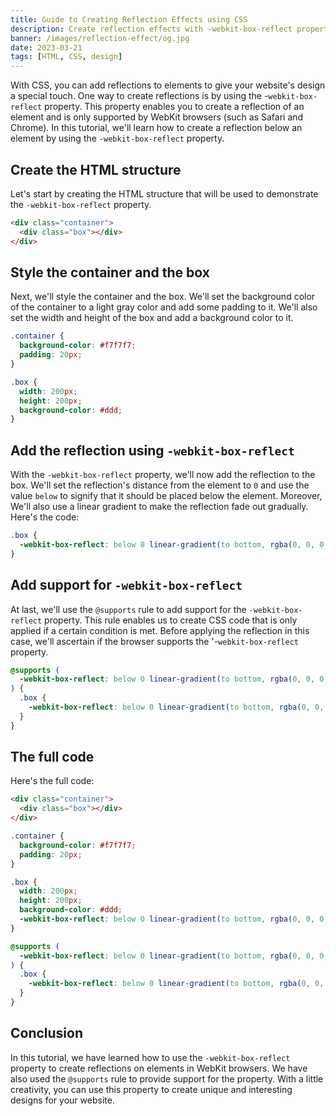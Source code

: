 ```yaml
---
title: Guide to Creating Reflection Effects using CSS
description: Create reflection effects with -webkit-box-reflect property in WebKit. This tutorial provides easy instructions and examples to enhance website's appeal.
banner: /images/reflection-effect/og.jpg
date: 2023-03-21
tags: [HTML, CSS, design]
---
```


With CSS, you can add reflections to elements to give your website's design a special touch. One way to create reflections is by using the -`webkit-box-reflect` property. This property enables you to create a reflection of an element and is only supported by WebKit browsers (such as Safari and Chrome). In this tutorial, we'll learn how to create a reflection below an element by using the `-webkit-box-reflect` property.

## Create the HTML structure

Let's start by creating the HTML structure that will be used to demonstrate the `-webkit-box-reflect` property.

```html
<div class="container">
  <div class="box"></div>
</div>
```

## Style the container and the box

Next, we'll style the container and the box. We'll set the background color of the container to a light gray color and add some padding to it. We'll also set the width and height of the box and add a background color to it.

```css
.container {
  background-color: #f7f7f7;
  padding: 20px;
}

.box {
  width: 200px;
  height: 200px;
  background-color: #ddd;
}
```

## Add the reflection using `-webkit-box-reflect`

With the `-webkit-box-reflect` property, we'll now add the reflection to the box. We'll set the reflection's distance from the element to `0` and use the value `below` to signify that it should be placed below the element. Moreover, We'll also use a linear gradient to make the reflection fade out gradually. Here's the code:

```css
.box {
  -webkit-box-reflect: below 0 linear-gradient(to bottom, rgba(0, 0, 0, 0), rgba(0, 0, 0, 0.4));
}
```

## Add support for `-webkit-box-reflect`

At last, we'll use the `@supports` rule to add support for the `-webkit-box-reflect` property. This rule enables us to create CSS code that is only applied if a certain condition is met. Before applying the reflection in this case, we'll ascertain if the browser supports the '-`webkit-box-reflect` property.

```css
@supports (
  -webkit-box-reflect: below 0 linear-gradient(to bottom, rgba(0, 0, 0, 0), rgba(0, 0, 0, 0.4))
) {
  .box {
    -webkit-box-reflect: below 0 linear-gradient(to bottom, rgba(0, 0, 0, 0), rgba(0, 0, 0, 0.4));
  }
}
```

## The full code

Here's the full code:

```html
<div class="container">
  <div class="box"></div>
</div>
```

```css
.container {
  background-color: #f7f7f7;
  padding: 20px;
}

.box {
  width: 200px;
  height: 200px;
  background-color: #ddd;
  -webkit-box-reflect: below 0 linear-gradient(to bottom, rgba(0, 0, 0, 0), rgba(0, 0, 0, 0.4));
}

@supports (
  -webkit-box-reflect: below 0 linear-gradient(to bottom, rgba(0, 0, 0, 0), rgba(0, 0, 0, 0.4))
) {
  .box {
    -webkit-box-reflect: below 0 linear-gradient(to bottom, rgba(0, 0, 0, 0), rgba(0, 0, 0, 0.4));
  }
}
```

## Conclusion

In this tutorial, we have learned how to use the `-webkit-box-reflect` property to create reflections on elements in WebKit browsers. We have also used the `@supports` rule to provide support for the property. With a little creativity, you can use this property to create unique and interesting designs for your website.
